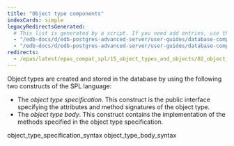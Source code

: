 ```yaml
---
title: "Object type components"
indexCards: simple
legacyRedirectsGenerated:
  # This list is generated by a script. If you need add entries, use the `legacyRedirects` key.
  - "/edb-docs/d/edb-postgres-advanced-server/user-guides/database-compatibility-for-oracle-developers-guide/9.6/Database_Compatibility_for_Oracle_Developers_Guide_v9.6.1.092.html"
  - "/edb-docs/d/edb-postgres-advanced-server/user-guides/database-compatibility-for-oracle-developers-guide/9.5/Database_Compatibility_for_Oracle_Developers_Guide.1.214.html"
redirects:
  - /epas/latest/epas_compat_spl/15_object_types_and_objects/02_object_type_components/ #generated for docs/epas/reorg-role-use-case-mode
---
```


<div id="object_type_components" class="registered_link"></div>

Object types are created and stored in the database by using the following two constructs of the SPL language:

-   The *object type specification*. This construct is the public interface specifying the attributes and method signatures of the object type.
-   The *object type body*. This construct contains the implementation of the methods specified in the object type specification.


<div class="toctree" maxdepth="3">

object_type_specification_syntax object_type_body_syntax

</div>

